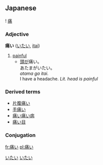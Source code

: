 ==Japanese==                                          
{{ja-kanjitab-top}}
! [[痛]]
{{ja-kanjitab-bottom}}
===Adjective===
'''痛い''' ([[いたい]], [[itai]])
# [[painful]]
#*[[頭]]が痛い。<br>あたまがいたい。<br>''atama ga itai.''<br>I have a headache. ''Lit. head is painful''

===Derived terms===
*[[片腹痛い]]
*[[手痛い]]
*[[痛い痛い病]]
*[[痛い目]]

===Conjugation===
{{ja-i|痛|いた|ita}}

[[Category:Japanese language|いたい]]
[[Category:い-Adjectives|いたい]]

[[fr:痛い]]
[[pl:痛い]]
